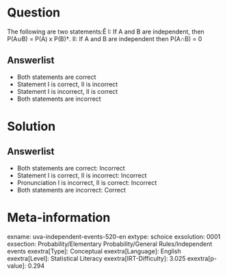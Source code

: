 Question
========

The following are two statements:Ê I: If A and B are independent, then P(A∪B) = P(A) x P(B)†. II: If A and B are independent then P(A∩B) = 0

Answerlist
----------

* Both statements are correct
* Statement I is correct, II is incorrect
* Statement I is incorrect, II is correct
* Both statements are incorrect

Solution
========

Answerlist
----------

* Both statements are correct: Incorrect
* Statement I is correct, II is incorrect: Incorrect
* Pronunciation I is incorrect, II is correct: Incorrect
* Both statements are incorrect: Correct

Meta-information
================
exname: uva-independent-events-520-en
extype: schoice
exsolution: 0001
exsection: Probability/Elementary Probability/General Rules/Independent events
exextra[Type]: Conceptual
exextra[Language]: English
exextra[Level]: Statistical Literacy
exextra[IRT-Difficulty]: 3.025
exextra[p-value]: 0.294
